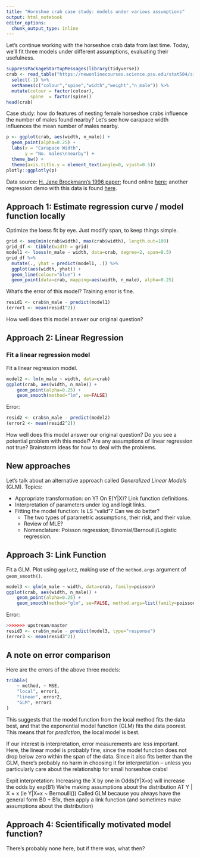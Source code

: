 ```yaml
---
title: "Horeshoe crab case study: models under various assumptions"
output: html_notebook
editor_options: 
  chunk_output_type: inline
---
```


Let's continue working with the horseshoe crab data from last time. Today, we'll fit three models under different assumptions, evaluating their usefulness.

```r
suppressPackageStartupMessages(library(tidyverse))
crab <- read_table("https://newonlinecourses.science.psu.edu/stat504/sites/onlinecourses.science.psu.edu.stat504/files/lesson07/crab/index.txt", col_names = FALSE) %>% 
  select(-1) %>% 
  setNames(c("colour","spine","width","weight","n_male")) %>% 
  mutate(colour = factor(colour),
         spine  = factor(spine))
head(crab)
```

Case study: how do features of nesting female horseshoe crabs influence the number of males found nearby? Let's see how carapace width influences the mean number of males nearby.

```r
p <- ggplot(crab, aes(width, n_male)) + 
  geom_point(alpha=0.25) +
  labs(x = "Carapace Width", 
       y = "No. males\nnearby") +
  theme_bw() +
  theme(axis.title.y = element_text(angle=0, vjust=0.5))
plotly::ggplotly(p)
```

Data source: [H. Jane Brockmann's 1996 paper](https://onlinelibrary.wiley.com/doi/abs/10.1111/j.1439-0310.1996.tb01099.x); found online [here](https://newonlinecourses.science.psu.edu/stat504/sites/onlinecourses.science.psu.edu.stat504/files/lesson07/crab/index.txt); another regression demo with this data is found [here](https://newonlinecourses.science.psu.edu/stat504/node/169/).


## Approach 1: Estimate regression curve / model function locally

Optimize the loess fit by eye. Just modify span, to keep things simple.

```r
grid <- seq(min(crab$width), max(crab$width), length.out=100)
grid_df <- tibble(width = grid)
model1 <- loess(n_male ~ width, data=crab, degree=2, span=0.5)
grid_df %>% 
  mutate(., yhat = predict(model1, .)) %>% 
  ggplot(aes(width, yhat)) +
  geom_line(colour="blue") +
  geom_point(data=crab, mapping=aes(width, n_male), alpha=0.25)
```

What's the error of this model? Training error is fine.

```r
resid1 <- crab$n_male - predict(model1)
(error1 <- mean(resid1^2))
```

How well does this model answer our original question?

## Approach 2: Linear Regression

### Fit a linear regression model

Fit a linear regression model.

```r
model2 <- lm(n_male ~ width, data=crab)
ggplot(crab, aes(width, n_male)) +
    geom_point(alpha=0.25) +
    geom_smooth(method="lm", se=FALSE)
```

Error:

```r
resid2 <- crab$n_male - predict(model2)
(error2 <- mean(resid2^2))
```


How well does this model answer our original question? Do you see a potential problem with this model? Are any assumptions of linear regression not true? Brainstorm ideas for how to deal with the problems.

## New approaches

Let's talk about an alternative approach called _Generalized Linear Models_ (GLM). Topics:

- Appropriate transformation: on Y? On E(Y|X)? Link function definitions.
- Interpretation of parameters under log and logit links.
- Fitting the model function: Is LS "valid"? Can we do better? 
    - The two types of parametric assumptions, their risk, and their value.
    - Review of MLE?
    - Nomenclature: Poisson regression; Binomial/Bernoulli/Logistic regression.

## Approach 3: Link Function

Fit a GLM. Plot using `ggplot2`, making use of the `method.args` argument of `geom_smooth()`.

```r
model3 <- glm(n_male ~ width, data=crab, family=poisson)
ggplot(crab, aes(width, n_male)) +
    geom_point(alpha=0.25) +
    geom_smooth(method="glm", se=FALSE, method.args=list(family=poisson))
```

Error:

```r
>>>>>>> upstream/master
resid3 <- crab$n_male - predict(model3, type="response")
(error3 <- mean(resid3^2))
```


## A note on error comparison

Here are the errors of the above three models:

```r
tribble(
	~ method, ~ MSE,
	"local", error1,
	"linear", error2,
	"GLM", error3
)
```

This suggests that the model function from the local method fits the data best, and that the exponential model function (GLM) fits the data poorest. This means that for _prediction_, the local model is best. 

If our interest is interpretation, error measurements are less important. Here, the linear model is probably fine, since the model function does not drop below zero within the span of the data. Since it also fits better than the GLM, there's probably no harm in choosing it for interpretation -- unless you particularly care about the relationship for small horseshoe crabs!


Expit interpretation: Increasing the X by one in Odds(Y|X=x) will increase the odds by exp(B1)
We're making assumptions about the distribution AT Y | X = x (ie Y|X=x ~ Bernoulli())
Called GLM because you always have the general form B0 + B1x, then apply a link function (and sometimes make assumptions about the distribution) 


## Approach 4: Scientifically motivated model function?

There's probably none here, but if there was, what then?
